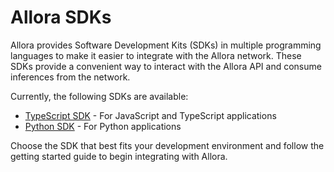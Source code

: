 # Allora SDKs

Allora provides Software Development Kits (SDKs) in multiple programming languages to make it easier to integrate with the Allora network. These SDKs provide a convenient way to interact with the Allora API and consume inferences from the network.

Currently, the following SDKs are available:

- [TypeScript SDK](/devs/sdk/allora-sdk-ts) - For JavaScript and TypeScript applications
- [Python SDK](/devs/sdk/allora-sdk-py) - For Python applications

Choose the SDK that best fits your development environment and follow the getting started guide to begin integrating with Allora.
